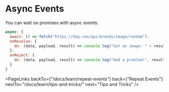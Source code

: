 # Async Events

You can wait on promises with async events.

```jsx
async: {
  await: () => fetch("https://dog.ceo/api/breeds/image/random"),
  onResolve: {
    do: (data, payload, result) => console.log("Got an image: " + result),
  },
  onReject: {
    do: (data, payload, result) => console.log("Had a problem!", result),
  }
}
```

<PageLinks
  backTo={"/docs/learn/repeat-events"}
  back={"Repeat Events"}
  nextTo="/docs/learn/tips-and-tricks/"
  next="Tips and Tricks"
/>
